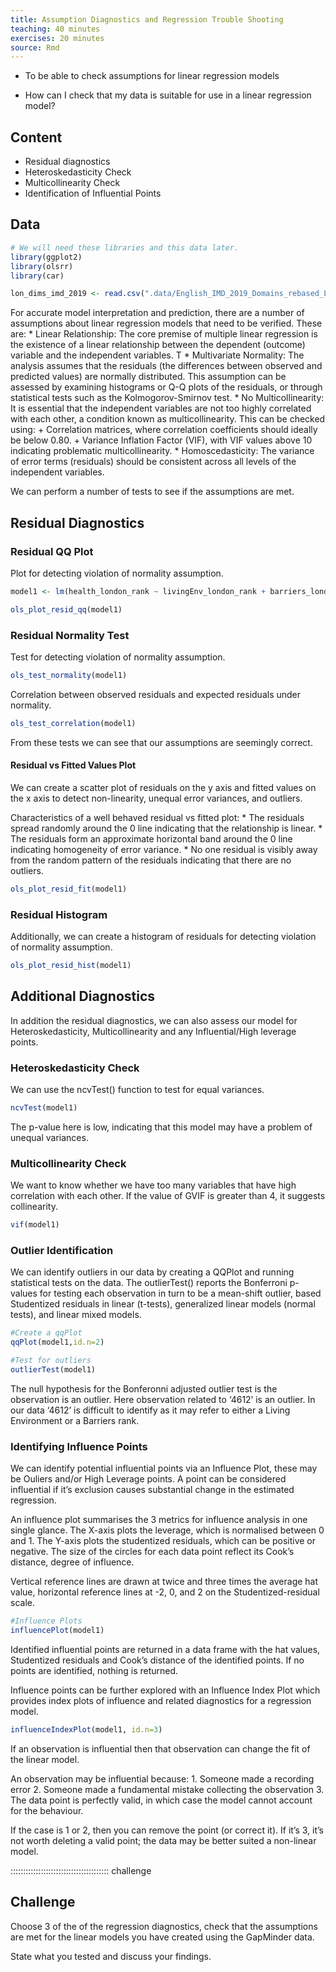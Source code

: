 ```yaml
---
title: Assumption Diagnostics and Regression Trouble Shooting
teaching: 40 minutes
exercises: 20 minutes
source: Rmd
---
```


::::::::::::::::::::::::::::::::::::::: objective

- To be able to check assumptions for linear regression models

::::::::::::::::::::::::::::::::::::::::::::::::::

:::::::::::::::::::::::::::::::::::::::: question

- How can I check that my data is suitable for use in a linear regression model?

::::::::::::::::::::::::::::::::::::::::::::::::::

## Content

-   Residual diagnostics
-   Heteroskedasticity Check
-   Multicollinearity Check 
-   Identification of Influential Points

## Data

```r

# We will need these libraries and this data later.
library(ggplot2)
library(olsrr)
library(car)

lon_dims_imd_2019 <- read.csv(".data/English_IMD_2019_Domains_rebased_London_by_CDRC.csv")

```

For accurate model interpretation and prediction, there are a number of assumptions about linear regression models that need to be verified.
These are:
* Linear Relationship: The core premise of multiple linear regression is the existence of a linear relationship between the dependent (outcome) variable and the independent variables. T
* Multivariate Normality: The analysis assumes that the residuals (the differences between observed and predicted values) are normally distributed. This assumption can be assessed by examining histograms or Q-Q plots of the residuals, or through statistical tests such as the Kolmogorov-Smirnov test.
* No Multicollinearity: It is essential that the independent variables are not too highly correlated with each other, a condition known as multicollinearity. This can be checked using:
  + Correlation matrices, where correlation coefficients should ideally be below 0.80.
  + Variance Inflation Factor (VIF), with VIF values above 10 indicating problematic multicollinearity.
* Homoscedasticity: The variance of error terms (residuals) should be consistent across all levels of the independent variables. 

We can perform a number of tests to see if the assumptions are met. 

## Residual Diagnostics

### Residual QQ Plot
Plot for detecting violation of normality assumption.
```r

model1 <- lm(health_london_rank ~ livingEnv_london_rank + barriers_london_rank + la19nm, data = lon_dims_imd_2019)

ols_plot_resid_qq(model1)
```

### Residual Normality Test
Test for detecting violation of normality assumption.
```r

ols_test_normality(model1)

```

Correlation between observed residuals and expected residuals under normality.
```r

ols_test_correlation(model1)

```
From these tests we can see that our assumptions are seemingly correct.

#### Residual vs Fitted Values Plot
We can create a scatter plot of residuals on the y axis and fitted values on the x axis to detect non-linearity, unequal error variances, and outliers.

Characteristics of a well behaved residual vs fitted plot:
* The residuals spread randomly around the 0 line indicating that the relationship is linear.
* The residuals form an approximate horizontal band around the 0 line indicating homogeneity of error variance.
* No one residual is visibly away from the random pattern of the residuals indicating that there are no outliers.

```r

ols_plot_resid_fit(model1)

```

### Residual Histogram
Additionally, we can create a histogram of residuals for detecting violation of normality assumption.

```r

ols_plot_resid_hist(model1)

```

## Additional Diagnostics
In addition the residual diagnostics, we can also assess our model for Heteroskedasticity, Multicollinearity and any Influential/High leverage points.

### Heteroskedasticity Check

We can use the ncvTest() function to test for equal variances.

```r

ncvTest(model1)

```
The p-value here is low, indicating that this model may have a problem of unequal variances.

### Multicollinearity Check
We want to know whether we have too many variables that have high correlation with each other.
If the value of GVIF is greater than 4, it suggests collinearity.

```r

vif(model1)

```

### Outlier Identification
We can identify outliers in our data by creating a QQPlot and running statistical tests on the data.
The outlierTest() reports the Bonferroni p-values for testing each observation in turn to be a mean-shift outlier, based Studentized residuals in
linear (t-tests), generalized linear models (normal tests), and linear mixed models.

```r
#Create a qqPlot
qqPlot(model1,id.n=2)

#Test for outliers
outlierTest(model1)
```

The null hypothesis for the Bonferonni adjusted outlier test is the observation is an outlier. Here observation related to ‘4612’ is an outlier.
In our data '4612' is difficult to identify as it may refer to either a Living Environment or a Barriers rank.

### Identifying Influence Points

We can identify potential influential points via an Influence Plot, these may be Ouliers and/or High Leverage points. 
A point can be considered influential if it's exclusion causes substantial change in the estimated regression.

An influence plot summarises the 3 metrics for influence analysis in one single glance. 
The X-axis plots the leverage, which is normalised between 0 and 1. 
The Y-axis plots the studentized residuals, which can be positive or negative. 
The size of the circles for each data point reflect its Cook’s distance, degree of influence.

Vertical reference lines are drawn at twice and three times the average hat value, horizontal reference lines at -2, 0, and 2 on the Studentized-residual scale. 
```r
#Influence Plots
influencePlot(model1)
```
Identified influential points are returned in a data frame with the hat values, Studentized residuals and Cook's distance of the identified points. 
If no points are identified, nothing is returned. 

Influence points can be further explored with an Influence Index Plot which provides index plots of influence and related diagnostics for a regression model. 

```r
influenceIndexPlot(model1, id.n=3)
```

If an observation is influential then that observation can change the fit of the linear model.

An observation may be influential because:
1. Someone made a recording error
2. Someone made a fundamental mistake collecting the observation
3. The data point is perfectly valid, in which case the model cannot account for the behaviour.

If the case is 1 or 2, then you can remove the point (or correct it). 
If it's 3, it's not worth deleting a valid point; the data may be better suited a non-linear model.

:::::::::::::::::::::::::::::::::::::::  challenge

## Challenge 

Choose 3 of the of the regression diagnostics, check that the assumptions are met for the linear models you have created using the GapMinder data.

State what you tested and discuss your findings.
